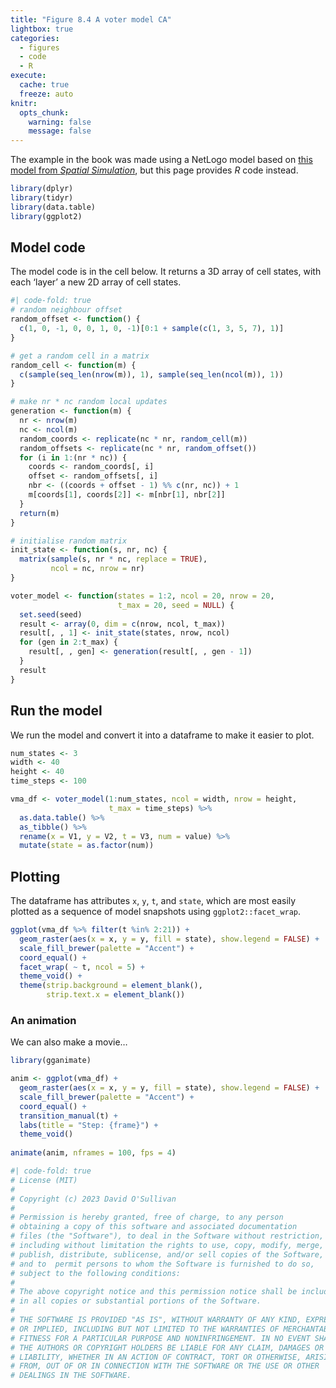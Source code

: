 ```yaml
---
title: "Figure 8.4 A voter model CA"
lightbox: true
categories: 
  - figures
  - code
  - R
execute: 
  cache: true
  freeze: auto
knitr:
  opts_chunk: 
    warning: false
    message: false
---
```


The example in the book was made using a NetLogo model based on [this model from _Spatial Simulation_](https://dosull.github.io/pattern-and-process/chapter-3/3.8.html), but this page provides _R_ code instead.

```r
library(dplyr)
library(tidyr)
library(data.table)
library(ggplot2)
```

## Model code
The model code is in the cell below. It returns a 3D array of cell states, with each 'layer' a new 2D array of cell states.

```r
#| code-fold: true
# random neighbour offset
random_offset <- function() {
  c(1, 0, -1, 0, 0, 1, 0, -1)[0:1 + sample(c(1, 3, 5, 7), 1)]
}

# get a random cell in a matrix
random_cell <- function(m) {
  c(sample(seq_len(nrow(m)), 1), sample(seq_len(ncol(m)), 1))
}

# make nr * nc random local updates
generation <- function(m) {
  nr <- nrow(m)
  nc <- ncol(m)
  random_coords <- replicate(nc * nr, random_cell(m))
  random_offsets <- replicate(nc * nr, random_offset())
  for (i in 1:(nr * nc)) {
    coords <- random_coords[, i]
    offset <- random_offsets[, i]
    nbr <- ((coords + offset - 1) %% c(nr, nc)) + 1
    m[coords[1], coords[2]] <- m[nbr[1], nbr[2]]
  }
  return(m)
}

# initialise random matrix
init_state <- function(s, nr, nc) {
  matrix(sample(s, nr * nc, replace = TRUE),
         ncol = nc, nrow = nr)
}

voter_model <- function(states = 1:2, ncol = 20, nrow = 20, 
                        t_max = 20, seed = NULL) {
  set.seed(seed)
  result <- array(0, dim = c(nrow, ncol, t_max))
  result[, , 1] <- init_state(states, nrow, ncol)
  for (gen in 2:t_max) {
    result[, , gen] <- generation(result[, , gen - 1])
  }
  result
}
```

## Run the model
We run the model and convert it into a  dataframe to make it easier to plot.

```r
num_states <- 3
width <- 40
height <- 40
time_steps <- 100

vma_df <- voter_model(1:num_states, ncol = width, nrow = height, 
                      t_max = time_steps) %>%
  as.data.table() %>%
  as_tibble() %>%
  rename(x = V1, y = V2, t = V3, num = value) %>%
  mutate(state = as.factor(num))
```

## Plotting
The dataframe has attributes `x`, `y`, `t`, and `state`, which are most easily plotted as a sequence of model snapshots using `ggplot2::facet_wrap`.

```r
ggplot(vma_df %>% filter(t %in% 2:21)) + 
  geom_raster(aes(x = x, y = y, fill = state), show.legend = FALSE) + 
  scale_fill_brewer(palette = "Accent") +
  coord_equal() +
  facet_wrap( ~ t, ncol = 5) +
  theme_void() + 
  theme(strip.background = element_blank(),
        strip.text.x = element_blank())
```

### An animation
We can also make a movie...

```r
library(gganimate)

anim <- ggplot(vma_df) + 
  geom_raster(aes(x = x, y = y, fill = state), show.legend = FALSE) + 
  scale_fill_brewer(palette = "Accent") +
  coord_equal() +
  transition_manual(t) + 
  labs(title = "Step: {frame}") +
  theme_void()
        
animate(anim, nframes = 100, fps = 4)
```

```r
#| code-fold: true
# License (MIT)
#
# Copyright (c) 2023 David O'Sullivan
#
# Permission is hereby granted, free of charge, to any person
# obtaining a copy of this software and associated documentation
# files (the "Software"), to deal in the Software without restriction,
# including without limitation the rights to use, copy, modify, merge,
# publish, distribute, sublicense, and/or sell copies of the Software,
# and to  permit persons to whom the Software is furnished to do so,
# subject to the following conditions:
#
# The above copyright notice and this permission notice shall be included
# in all copies or substantial portions of the Software.
#
# THE SOFTWARE IS PROVIDED "AS IS", WITHOUT WARRANTY OF ANY KIND, EXPRESS
# OR IMPLIED, INCLUDING BUT NOT LIMITED TO THE WARRANTIES OF MERCHANTABILITY,
# FITNESS FOR A PARTICULAR PURPOSE AND NONINFRINGEMENT. IN NO EVENT SHALL
# THE AUTHORS OR COPYRIGHT HOLDERS BE LIABLE FOR ANY CLAIM, DAMAGES OR OTHER
# LIABILITY, WHETHER IN AN ACTION OF CONTRACT, TORT OR OTHERWISE, ARISING
# FROM, OUT OF OR IN CONNECTION WITH THE SOFTWARE OR THE USE OR OTHER
# DEALINGS IN THE SOFTWARE.
```
